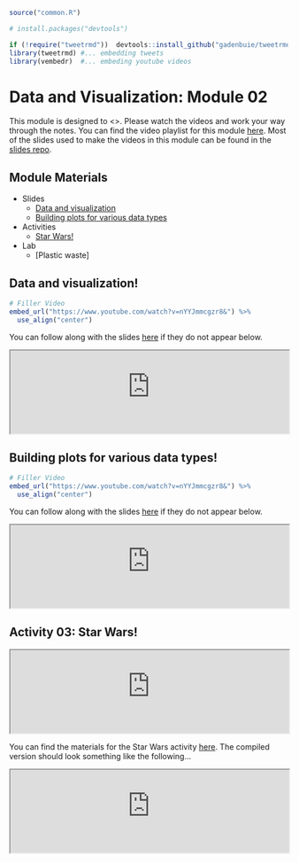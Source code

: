 
```r
source("common.R")

# install.packages("devtools")

if (!require("tweetrmd"))  devtools::install_github("gadenbuie/tweetrmd")
library(tweetrmd) #... embedding tweets
library(vembedr)  #... embeding youtube videos
```

# Data and Visualization: Module 02

This module is designed to <>. Please watch the videos and work your way through the notes. You can find the video playlist for this module [here](https://www.youtube.com/playlist?list=PLKrrdtYgOUYao_7t5ycK4KDXNKaY-ECup). Most of the slides used to make the videos in this module can be found in the [slides repo](https://github.com/DataScience4Psych/slides).


## Module Materials

* Slides
  * [Data and visualization](https://datascience4psych.github.io/slides/u1_d03-data-viz-1/u1_d03-data-viz-1.html)
  * [Building plots for various data types](https://datascience4psych.github.io/slides/u1_d04-data-viz-2/u1_d04-data-viz-2.html)

* Activities
  * [Star Wars!](https://github.com/DataScience4Psych/ae-03-starwars-dataviz)
  
* Lab
	* [Plastic waste]


## Data and visualization!

```r
# Filler Video
embed_url("https://www.youtube.com/watch?v=nYYJmmcgzr8&") %>%
  use_align("center")
```

You can follow along with the slides [here](https://datascience4psych.github.io/slides/u1_d03-data-viz-1/u1_d03-data-viz-1.html) if they do not appear below.

<iframe seamless width="100%" frameborde="0" src="https://datascience4psych.github.io/slides/u1_d03-data-viz-1/u1_d03-data-viz-1.html"></iframe>


## Building plots for various data types!

```r
# Filler Video
embed_url("https://www.youtube.com/watch?v=nYYJmmcgzr8&") %>%
  use_align("center")
```

You can follow along with the slides [here](https://datascience4psych.github.io/slides/u1_d04-data-viz-2/u1_d04-data-viz-2.html) if they do not appear below.

<iframe seamless width="100%" frameborde="0" src="https://datascience4psych.github.io/slides/u1_d04-data-viz-2/u1_d04-data-viz-2.html"></iframe>


## Activity 03: Star Wars!

<iframe seamless width="100%" frameborde="0" src="https://datascience4psych.github.io/slides/u1_d04-data-viz-2/u1_d04-data-viz-2.html#19"></iframe>

You can find the materials for the Star Wars activity [here](https://github.com/DataScience4Psych/ae-03-starwars-dataviz). The compiled version should look something like the following...

<iframe seamless width="100%" frameborde="0" src="https://datascience4psych.github.io/ae-03-starwars-dataviz/starwars.html"></iframe>


